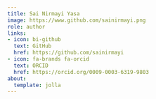 ```yaml
---
title: Sai Nirmayi Yasa
image: https://www.github.com/sainirmayi.png
role: author
links:
- icon: bi-github
  text: GitHub
  href: https://github.com/sainirmayi
- icon: fa-brands fa-orcid
  text: ORCID
  href: https://orcid.org/0009-0003-6319-9803
about:
  template: jolla
---
```



